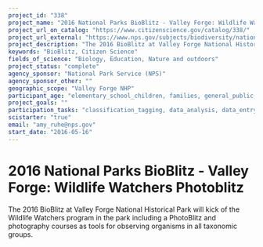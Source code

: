```yaml
---
project_id: "338"
project_name: "2016 National Parks BioBlitz - Valley Forge: Wildlife Watchers Photoblitz"
project_url_on_catalog: "https://www.citizenscience.gov/catalog/338/"
project_url_external: "https://www.nps.gov/subjects/biodiversity/national-parks-bioblitz.htm"
project_description: "The 2016 BioBlitz at Valley Forge National Historical Park will kick of the Wildlife Watchers program in the park including a PhotoBlitz and photography courses as tools for observing organisms in all taxonomic groups."
keywords: "BioBlitz, Citizen Science"
fields_of_science: "Biology, Education, Nature and outdoors"
project_status: "complete"
agency_sponsor: "National Park Service (NPS)"
agency_sponsor_other: ""
geographic_scope: "Valley Forge NHP"
participant_age: "elementary_school_children, families, general_public, middle_school_children, targeted_group, teens"
project_goals: ""
participation_tasks: "classification_tagging, data_analysis, data_entry, finding_entities, identification, learning, observation, site_selection_description, specimen_sample_collection"
scistarter: "true"
email: "amy_ruhe@nps.gov"
start_date: "2016-05-16"
---
```


# 2016 National Parks BioBlitz - Valley Forge: Wildlife Watchers Photoblitz

The 2016 BioBlitz at Valley Forge National Historical Park will kick of the Wildlife Watchers program in the park including a PhotoBlitz and photography courses as tools for observing organisms in all taxonomic groups.
